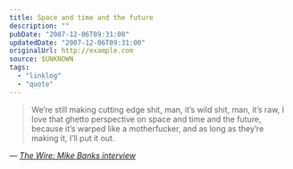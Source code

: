 ```yaml
---
title: Space and time and the future
description: ""
pubDate: "2007-12-06T09:31:00"
updatedDate: "2007-12-06T09:31:00"
originalUrl: http://example.com
source: $UNKNOWN
tags:
  - "linklog"
  - "quote"
---
```


> We&rsquo;re still making cutting edge shit, man, it&rsquo;s wild shit, man, it&rsquo;s raw, I love that ghetto perspective on space and time and the future, because it&rsquo;s warped like a motherfucker, and as long as they&rsquo;re making it, I&rsquo;ll put it out.

— <cite>[The Wire: Mike Banks interview](http://www.thewire.co.uk/articles/271/)</cite>
